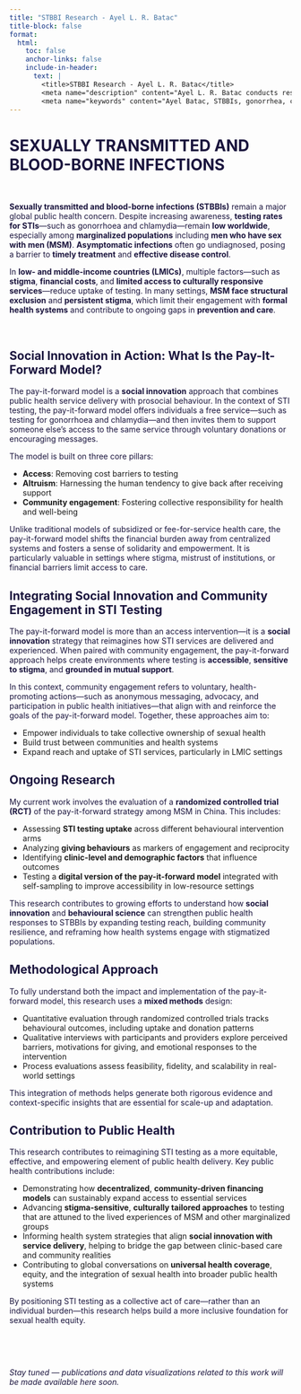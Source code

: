 ```yaml
---
title: "STBBI Research - Ayel L. R. Batac"
title-block: false
format:
  html:
    toc: false
    anchor-links: false
    include-in-header:
      text: |
        <title>STBBI Research - Ayel L. R. Batac</title>
        <meta name="description" content="Ayel L. R. Batac conducts research on sexually transmitted and blood-borne infections (STBBIs), including gonorrhea and chlamydia, with a focus on public health, surveillance, and knowledge translation in global contexts such as China." />
        <meta name="keywords" content="Ayel Batac, STBBIs, gonorrhea, chlamydia, HIV, syphilis, China, MSM, sex, men, stigma, LMICs, global health, public health, RCT, trial, Joe Tucker, SESH Global" />
---
```


# SEXUALLY TRANSMITTED AND BLOOD-BORNE INFECTIONS

$~$

**Sexually transmitted and blood-borne infections (STBBIs)** remain a major global public health concern. Despite increasing awareness, **testing rates for STIs**—such as gonorrhoea and chlamydia—remain **low worldwide**, especially among **marginalized populations** including **men who have sex with men (MSM)**. **Asymptomatic infections** often go undiagnosed, posing a barrier to **timely treatment** and **effective disease control**.

In **low- and middle-income countries (LMICs)**, multiple factors—such as **stigma**, **financial costs**, and **limited access to culturally responsive services**—reduce uptake of testing. In many settings, **MSM face structural exclusion** and **persistent stigma**, which limit their engagement with **formal health systems** and contribute to ongoing gaps in **prevention and care**.

$~$

## Social Innovation in Action: What Is the Pay-It-Forward Model?

The pay-it-forward model is a **social innovation** approach that combines public health service delivery with prosocial behaviour. In the context of STI testing, the pay-it-forward model offers individuals a free service—such as testing for gonorrhoea and chlamydia—and then invites them to support someone else’s access to the same service through voluntary donations or encouraging messages.

The model is built on three core pillars:

- **Access**: Removing cost barriers to testing  
- **Altruism**: Harnessing the human tendency to give back after receiving support  
- **Community engagement**: Fostering collective responsibility for health and well-being  

Unlike traditional models of subsidized or fee-for-service health care, the pay-it-forward model shifts the financial burden away from centralized systems and fosters a sense of solidarity and empowerment. It is particularly valuable in settings where stigma, mistrust of institutions, or financial barriers limit access to care.

## Integrating Social Innovation and Community Engagement in STI Testing

The pay-it-forward model is more than an access intervention—it is a **social innovation** strategy that reimagines how STI services are delivered and experienced. When paired with community engagement, the pay-it-forward approach helps create environments where testing is **accessible**, **sensitive to stigma**, and **grounded in mutual support**.

In this context, community engagement refers to voluntary, health-promoting actions—such as anonymous messaging, advocacy, and participation in public health initiatives—that align with and reinforce the goals of the pay-it-forward model. Together, these approaches aim to:

- Empower individuals to take collective ownership of sexual health  
- Build trust between communities and health systems  
- Expand reach and uptake of STI services, particularly in LMIC settings  

## Ongoing Research

My current work involves the evaluation of a **randomized controlled trial (RCT)** of the pay-it-forward strategy among MSM in China. This includes:

- Assessing **STI testing uptake** across different behavioural intervention arms  
- Analyzing **giving behaviours** as markers of engagement and reciprocity  
- Identifying **clinic-level and demographic factors** that influence outcomes  
- Testing a **digital version of the pay-it-forward model** integrated with self-sampling to improve accessibility in low-resource settings  

This research contributes to growing efforts to understand how **social innovation** and **behavioural science** can strengthen public health responses to STBBIs by expanding testing reach, building community resilience, and reframing how health systems engage with stigmatized populations.

## Methodological Approach

To fully understand both the impact and implementation of the pay-it-forward model, this research uses a **mixed methods** design:

- Quantitative evaluation through randomized controlled trials tracks behavioural outcomes, including uptake and donation patterns  
- Qualitative interviews with participants and providers explore perceived barriers, motivations for giving, and emotional responses to the intervention  
- Process evaluations assess feasibility, fidelity, and scalability in real-world settings  

This integration of methods helps generate both rigorous evidence and context-specific insights that are essential for scale-up and adaptation.

## Contribution to Public Health

This research contributes to reimagining STI testing as a more equitable, effective, and empowering element of public health delivery. Key public health contributions include:

- Demonstrating how **decentralized**, **community-driven financing models** can sustainably expand access to essential services  
- Advancing **stigma-sensitive**, **culturally tailored approaches** to testing that are attuned to the lived experiences of MSM and other marginalized groups  
- Informing health system strategies that align **social innovation with service delivery**, helping to bridge the gap between clinic-based care and community realities  
- Contributing to global conversations on **universal health coverage**, equity, and the integration of sexual health into broader public health systems  

By positioning STI testing as a collective act of care—rather than an individual burden—this research helps build a more inclusive foundation for sexual health equity.

$~$

$~$

*Stay tuned — publications and data visualizations related to this work will be made available here soon.*

<style>
  h1, h2, h3, p {
    color: #1B153E;
  }
</style>
